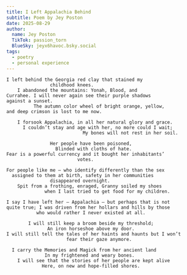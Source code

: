 ```yaml
---
title: I Left Appalachia Behind
subtitle: Poem by Jey Poston
date: 2025-08-29
author:
  name: Jey Poston
  TikTok: passion_torn
  BlueSky: jeyx6havoc.bsky.social
tags:
  - poetry
  - personal experience
---
```


```
I left behind the Georgia red clay that stained my
                childhood knees.
    I abandoned the mountains: Yonah, Blood, and
Currahee. I will never again see their purple shadows
against a sunset.
          The autumn color wheel of bright orange, yellow,
and deep crimson is lost to me now.

    I forsook Appalachia, in all her natural glory and grace.
      I couldn’t stay and age with her, no more could I wait;
                            My bones will not rest in her soil.

                Her people have been poisoned,
                  Blinded with cloths of hate.
Fear is a powerful currency and it bought her inhabitants’
                          votes.

For people like me – who identify differently than the sex
  assigned to them at birth, safety in her communities
                disappeared overnight.
    Spit from a frothing, enraged, Granny soiled my shoes
              when I last tried to get food for my children.

I say I have left her – Appalachia – but perhaps that is not
quite true; I was driven from her hollars and hills by those
           who would rather I never existed at all.

        I will still keep a broom beside my threshold;
               An iron horseshoe above my door.
I will still tell the tales of her haints and haunts but I won’t
                      fear their gaze anymore.

  I carry the Memories and Magick from her ancient land
              In my frightened and weary bones.
    I will see that the stories of her people are kept alive
             Here, on new and hope-filled shores.
```